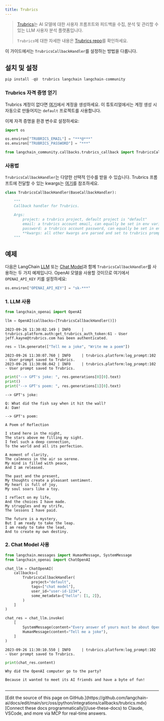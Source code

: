```yaml
---
title: Trubrics
---
```


>[Trubrics](https://trubrics.com)는 AI 모델에 대한 사용자 프롬프트와 피드백을 수집, 분석 및 관리할 수 있는 LLM 사용자 분석 플랫폼입니다.
>
>`Trubrics`에 대한 자세한 내용은 [Trubrics repo](https://github.com/trubrics/trubrics-sdk)를 확인하세요.

이 가이드에서는 `TrubricsCallbackHandler`를 설정하는 방법을 다룹니다.

## 설치 및 설정

```python
pip install -qU  trubrics langchain langchain-community
```

### Trubrics 자격 증명 얻기

Trubrics 계정이 없다면 [여기](https://trubrics.streamlit.app/)에서 계정을 생성하세요. 이 튜토리얼에서는 계정 생성 시 자동으로 만들어지는 `default` 프로젝트를 사용합니다.

이제 자격 증명을 환경 변수로 설정하세요:

```python
import os

os.environ["TRUBRICS_EMAIL"] = "***@***"
os.environ["TRUBRICS_PASSWORD"] = "***"
```

```python
from langchain_community.callbacks.trubrics_callback import TrubricsCallbackHandler
```

### 사용법

`TrubricsCallbackHandler`는 다양한 선택적 인수를 받을 수 있습니다. Trubrics 프롬프트에 전달할 수 있는 kwargs는 [여기](https://trubrics.github.io/trubrics-sdk/platform/user_prompts/#saving-prompts-to-trubrics)를 참조하세요.

```python
class TrubricsCallbackHandler(BaseCallbackHandler):

    """
    Callback handler for Trubrics.

    Args:
        project: a trubrics project, default project is "default"
        email: a trubrics account email, can equally be set in env variables
        password: a trubrics account password, can equally be set in env variables
        **kwargs: all other kwargs are parsed and set to trubrics prompt variables, or added to the `metadata` dict
    """
```

## 예제

다음은 LangChain [LLM](/oss/python/langchain/models) 또는 [Chat Model](/oss/python/langchain/models)과 함께 `TrubricsCallbackHandler`를 사용하는 두 가지 예제입니다. OpenAI 모델을 사용할 것이므로 여기에서 `OPENAI_API_KEY` 키를 설정하세요:

```python
os.environ["OPENAI_API_KEY"] = "sk-***"
```

### 1. LLM 사용

```python
from langchain_openai import OpenAI
```

```python
llm = OpenAI(callbacks=[TrubricsCallbackHandler()])
```

```output
2023-09-26 11:30:02.149 | INFO     | trubrics.platform.auth:get_trubrics_auth_token:61 - User jeff.kayne@trubrics.com has been authenticated.
```

```python
res = llm.generate(["Tell me a joke", "Write me a poem"])
```

```output
2023-09-26 11:30:07.760 | INFO     | trubrics.platform:log_prompt:102 - User prompt saved to Trubrics.
2023-09-26 11:30:08.042 | INFO     | trubrics.platform:log_prompt:102 - User prompt saved to Trubrics.
```

```python
print("--> GPT's joke: ", res.generations[0][0].text)
print()
print("--> GPT's poem: ", res.generations[1][0].text)
```

```output
--> GPT's joke:

Q: What did the fish say when it hit the wall?
A: Dam!

--> GPT's poem:

A Poem of Reflection

I stand here in the night,
The stars above me filling my sight.
I feel such a deep connection,
To the world and all its perfection.

A moment of clarity,
The calmness in the air so serene.
My mind is filled with peace,
And I am released.

The past and the present,
My thoughts create a pleasant sentiment.
My heart is full of joy,
My soul soars like a toy.

I reflect on my life,
And the choices I have made.
My struggles and my strife,
The lessons I have paid.

The future is a mystery,
But I am ready to take the leap.
I am ready to take the lead,
And to create my own destiny.
```

### 2. Chat Model 사용

```python
from langchain.messages import HumanMessage, SystemMessage
from langchain_openai import ChatOpenAI
```

```python
chat_llm = ChatOpenAI(
    callbacks=[
        TrubricsCallbackHandler(
            project="default",
            tags=["chat model"],
            user_id="user-id-1234",
            some_metadata={"hello": [1, 2]},
        )
    ]
)
```

```python
chat_res = chat_llm.invoke(
    [
        SystemMessage(content="Every answer of yours must be about OpenAI."),
        HumanMessage(content="Tell me a joke"),
    ]
)
```

```output
2023-09-26 11:30:10.550 | INFO     | trubrics.platform:log_prompt:102 - User prompt saved to Trubrics.
```

```python
print(chat_res.content)
```

```output
Why did the OpenAI computer go to the party?

Because it wanted to meet its AI friends and have a byte of fun!
```

```python

```

---

<Callout icon="pen-to-square" iconType="regular">
    [Edit the source of this page on GitHub.](https://github.com/langchain-ai/docs/edit/main/src/oss/python/integrations/callbacks/trubrics.mdx)
</Callout>
<Tip icon="terminal" iconType="regular">
    [Connect these docs programmatically](/use-these-docs) to Claude, VSCode, and more via MCP for    real-time answers.
</Tip>
